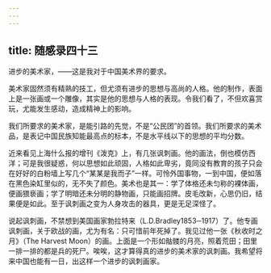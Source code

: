 ```yaml
---
---
---
```

title: 随感录四十三
---



进步的美术家，——这是我对于中国美术界的要求。

美术家固然须有精熟的技工，但尤须有进步的思想与高尚的人格。他的制作，表面上是一张画或一个雕像，其实是他的思想与人格的表现。令我们看了，不但欢喜赏玩，尤能发生感动，造成精神上的影响。

我们所要求的美术家，是能引路的先觉，不是“公民团”的首领。我们所要求的美术品，是表记中国民族知能最高点的标本，不是水平线以下的思想的平均分数。

近来看见上海什么报的增刊《泼克》上，有几张讽刺画。他的画法，倒也模仿西洋；可是我很疑惑，何以思想如此顽固，人格如此卑劣，竟同没有教育的孩子只会在好好的白粉墙上写几个“某某是我而子”一样。可怜外国事物，一到中国，便如落在黑色染缸里似的，无不失了颜色。美术也是其一：学了体格还未匀称的裸体画，便画猥亵画；学了明暗还未分明的静物画，只能画招牌。皮毛改新，心思仍旧，结果便是如此。至于讽刺画之变为人身攻击的器具，更是无足深怪了。

说起讽刺画，不禁想到美国画家勃拉特来（L.D.Bradley1853─1917）了。他专画讽刺画，关于欧战的画，尤为有名：只可惜前年死掉了。我见过他一张《秋收时之月》（The Harvest Moon）的画。上面是一个形如骷髅的月亮，照着荒田；田里一排一排的都是兵的死尸。唉唉，这才算得真的进步的美术家的讽刺画。我希望将来中国也能有一日，出这样一个进步的讽刺画家。